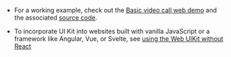<PlatformWrapper platform="web">

- For a working example, check out the [Basic video call web demo](https://webdemo.agora.io/basicVoiceCall/index.html) and the associated [source code](https://github.com/AgoraIO/API-Examples-Web/tree/main/Demo/basicVideoCall).

- To incorporate UI Kit into websites built with vanilla JavaScript or a framework like Angular,
  Vue, or Svelte, see [using the Web UIKit without
  React](https://github.com/AgoraIO-Community/Web-React-UIKit/wiki/Guide#using-the-web-uikit-without-react)

</PlatformWrapper>
